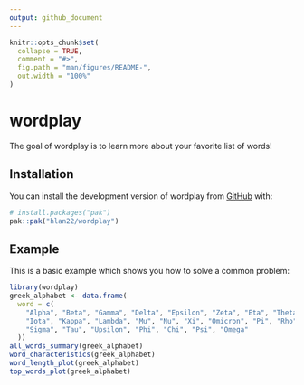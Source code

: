 ```yaml
---
output: github_document
---
```


<!-- README.md is generated from README.Rmd. Please edit that file -->

```r
knitr::opts_chunk$set(
  collapse = TRUE,
  comment = "#>",
  fig.path = "man/figures/README-",
  out.width = "100%"
)
```

# wordplay

<!-- badges: start -->
<!-- badges: end -->

The goal of wordplay is to learn more about your favorite list of words!

## Installation

You can install the development version of wordplay from [GitHub](https://github.com/) with:

``` r
# install.packages("pak")
pak::pak("hlan22/wordplay")
```

## Example

This is a basic example which shows you how to solve a common problem:

```r
library(wordplay)
greek_alphabet <- data.frame(
  word = c(
    "Alpha", "Beta", "Gamma", "Delta", "Epsilon", "Zeta", "Eta", "Theta",
    "Iota", "Kappa", "Lambda", "Mu", "Nu", "Xi", "Omicron", "Pi", "Rho",
    "Sigma", "Tau", "Upsilon", "Phi", "Chi", "Psi", "Omega"
  ))
all_words_summary(greek_alphabet)
word_characteristics(greek_alphabet)
word_length_plot(greek_alphabet)
top_words_plot(greek_alphabet)
```
